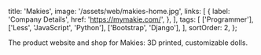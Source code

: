   title: 'Makies',
  image: '/assets/web/makies-home.jpg',
  links: [
    {
      label: 'Company Details',
      href: 'https://mymakie.com/',
    },
  ],
  tags: [
    ['Programmer'],
    ['Less', 'JavaScript', 'Python'],
    ['Bootstrap', 'Django'],
  ],
  sortOrder: 2,
};

The product website and shop for Makies: 3D printed, customizable dolls.
